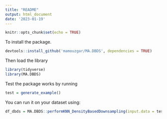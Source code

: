 ```yaml
---
title: "README"
output: html_document
date: '2023-01-19'
---
```


```r
knitr::opts_chunk$set(echo = TRUE)
```

To install the package.
```r
devtools::install_github('mamouzgar/MA.DBDS', dependencies = TRUE)
```

Then load the library
```r
library(tidyverse)
library(MA.DBDS)
```

Test the package works by running
```r
test = generate_example()
```

You can run it on your dataset using:
```r
df_dbds = MA.DBDS::performKNN_DensityBasedDownsampling(input.data = test,downsample_n = 50,features = c('x','y'))
```



